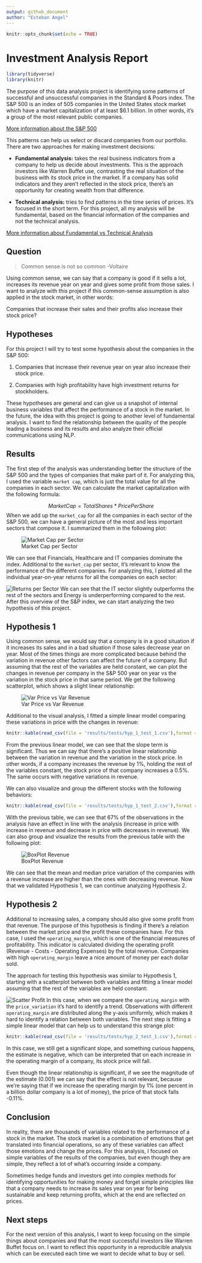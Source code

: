 ```yaml
---
output: github_document
author: "Esteban Angel"
---
```


```r
knitr::opts_chunk$set(echo = TRUE)
```
# Investment Analysis Report

```r
library(tidyverse)
library(knitr)
```

The purpose of this data analysis project is identifying some patterns of successful and unsuccessful companies in the Standard & Poors index. The S&P 500 is an index of 505 companies in the United States stock market which have a market capitalization of at least $6.1 billion. In other words, it's a group of the most relevant public companies.

[More information about the S&P 500](https://www.investopedia.com/terms/s/sp500.asp)

This patterns can help us select or discard companies from our portfolio. There are two approaches for making investment decisions:

- **Fundamental analysis:** takes the real business indicators from a company to help us decide about investments. This is the approach investors like Warren Buffet use, contrasting the real situation of the business with its stock price in the market. If a company has solid indicators and they aren't reflected in the stock price, there's an opportunity for creating wealth from that difference.

- **Technical analysis:** tries to find patterns in the time series of prices. It's focused in the short term. For this project, all my analysis will be fundamental, based on the financial information of the companies and not the technical analysis.

[More information about Fundamental vs Technical Analysis ](https://www.investopedia.com/university/technical/techanalysis2.asp)

## Question

> Common sense is not so common -Voltaire

Using common sense, we can say that a company is good if it sells a lot, increases its revenue year on year and gives some profit from those sales. I want to analyze with this project if this common-sense assumption is also applied in the stock market, in other words:

Companies that increase their sales and their profits also increase their stock price?


## Hypotheses

For this project I will try to test some hypothesis about the companies in the S&P 500:

1. Companies that increase their revenue year on year also increase their stock price.

2. Companies with high profitability have high investment returns for stockholders.

These hypotheses are general and can give us a snapshot of internal business variables that affect the performance of a stock in the market. In the future, the idea with this project is going to another level of fundamental analysis. I want to find the relationship between the quality of the people leading a business and its results and also analyze their official communications using NLP.

## Results

The first step of the analysis was understanding better the structure of the S&P 500 and the types of companies that make part of it. For analyzing this, I used the variable `market cap`, which is just the total value for all the companies in each sector. We can calculate the market capitalization with the following formula:

$$MarketCap = TotalShares * PricePerShare$$
When we add up the `market_cap` for all the companies in each sector of the S&P 500, we can have a general picture of the most and less important sectors that compose it. I summarized them in the following plot:

![Market Cap per Sector](../../results/figures/eda_plot_2.png)

We can see that Financials, Healthcare and IT companies dominate the index. Additional to the `market_cap` per sector, it's relevant to know the performance of the different companies. For analyzing this, I plotted all the individual year-on-year returns for all the companies on each sector:

![Returns per Sector](../../results/figures/eda_plot_1.png)
We can see that the IT sector slightly outperforms the rest of the sectors and Energy is underperforming compared to the rest. After this overview of the S&P index, we can start analyzing the two hypothesis of this project.

## Hypothesis 1

Using common sense, we would say that a company is in a good situation if it increases its sales and in a bad situation if those sales decrease year on year. Most of the times things are more complicated because behind the variation in revenue other factors can affect the future of a company. But assuming that the rest of the variables are held constant, we can plot the changes in revenue per company in the S&P 500 year on year vs the variation in the stock price in that same period. We get the following scatterplot, which shows a slight linear relationship:

![Var Price vs Var Revenue](../../results/figures/hyp_1_plot_1.png)

Additional to the visual analysis, I fitted a simple linear model comparing these variations in price with the changes in revenue:

```r
knitr::kable(read_csv(file = 'results/tests/hyp_1_test_1.csv'),format = "markdown")
```

From the previous linear model, we can see that the slope term is significant. Thus we can say that there's a positive linear relationship between the variation in revenue and the variation in the stock price. In other words, if a company increases the revenue by 1%, holding the rest of the variables constant, the stock price of that company increases a 0.5%. The same occurs with negative variations in revenue.

We can also visualize and group the different stocks with the following behaviors:

```r
knitr::kable(read_csv(file = 'results/tests/hyp_1_test_2.csv'),format = "markdown")
```

With the previous table, we can see that 67% of the observations in the analysis have an effect in line with the analysis (increase in price with increase in revenue and decrease in price with decreases in revenue). We can also group and visualize the results from the previous table with the following plot:

![BoxPlot Revenue](../../results/figures/hyp_1_plot_2.png)

We can see that the mean and median price variation of the companies with a revenue increase are higher than the ones with decreasing revenue. Now that we validated Hypothesis 1, we can continue analyzing Hypothesis 2.

## Hypothesis 2

Additional to increasing sales, a company should also give some profit from that revenue. The purpose of this hypothesis is finding if there's a relation between the market price and the profit these companies have. For this case, I used the `operating_margin`, which is one of the financial measures of profitability. This indicator is calculated dividing the operating profit (Revenue - Costs - Operating Expenses) by the total revenue. Companies with high `operating_margin` leave a nice amount of money per each dollar sold.

The approach for testing this hypothesis was similar to Hypothesis 1, starting with a scatterplot between both variables and fitting a linear model assuming that the rest of the variables are held constant:

![Scatter Profit](../../results/figures/hyp_2_plot_1.png)
In this case, when we compare the `operating_margin` with the `price_variation` it's hard to identify a trend. Observations with different `operating_margin` are distributed along the y-axis uniformly, which makes it hard to identify a relation between both variables. The next step is fitting a simple linear model that can help us to understand this strange plot:

```r
knitr::kable(read_csv(file = 'results/tests/hyp_2_test_1.csv'),format = "markdown")
```

In this case, we still get a significant slope, and something curious happens, the estimate is negative, which can be interpreted that on each increase in the operating margin of a company, its stock price will fall. 

Even though the linear relationship is significant, if we see the magnitude of the estimate (0.001) we can say that the effect is not relevant, because we're saying that if we increase the operating margin by 1% (one percent in a billion dollar company is a lot of money), the price of that stock falls -0.11%.

## Conclusion

In reality, there are thousands of variables related to the performance of a stock in the market. The stock market is a combination of emotions that get translated into financial operations, so any of these variables can affect those emotions and change the prices. For this analysis, I focused on simple variables of the results of the companies, but even though they are simple, they reflect a lot of what's occurring inside a company.

Sometimes hedge funds and investors get into complex methods for identifying opportunities for making money and forget simple principles like that a company needs to increase its sales year on year for being sustainable and keep returning profits, which at the end are reflected on prices.

## Next steps

For the next version of this analysis, I want to keep focusing on the simple things about companies and that the most successful investors like Warren Buffet focus on. I want to reflect this opportunity in a reproducible analysis which can be executed each time we want to decide what to buy or sell.
